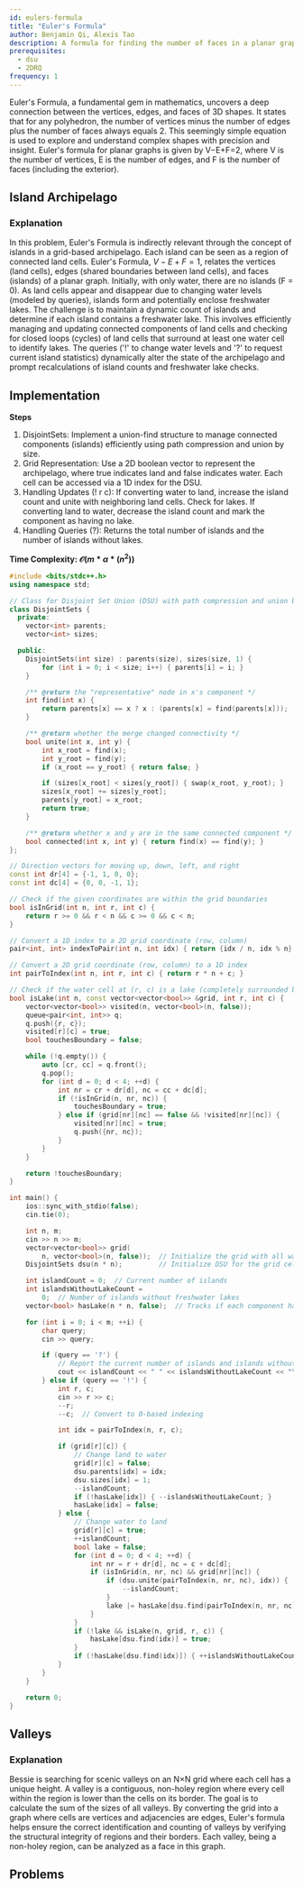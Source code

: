 ```yaml
---
id: eulers-formula
title: "Euler's Formula"
author: Benjamin Qi, Alexis Tao
description: A formula for finding the number of faces in a planar graph.
prerequisites:
  - dsu
  - 2DRQ
frequency: 1
---
```


Euler's Formula, a fundamental gem in mathematics, uncovers a deep connection between the vertices, edges, and faces of 3D shapes. It states that for any polyhedron, the number of vertices minus the number of edges plus the number of faces always equals 2. This seemingly simple equation is used to explore and understand complex shapes with precision and insight. Euler's formula for planar graphs is given by V−E+F=2, where V is the number of vertices, E is the number of edges, and F is the number of faces (including the exterior).

## Island Archipelago

<FocusProblem problem="island" />

### Explanation

In this problem, Euler's Formula is indirectly relevant through the concept of islands in a grid-based archipelago. Each island can be seen as a region of connected land cells. Euler's Formula, $V−E+F=1$, relates the vertices (land cells), edges (shared boundaries between land cells), and faces (islands) of a planar graph. Initially, with only water, there are no islands (F = 0). As land cells appear and disappear due to changing water levels (modeled by queries), islands form and potentially enclose freshwater lakes. The challenge is to maintain a dynamic count of islands and determine if each island contains a freshwater lake. This involves efficiently managing and updating connected components of land cells and checking for closed loops (cycles) of land cells that surround at least one water cell to identify lakes. The queries ('!' to change water levels and '?' to request current island statistics) dynamically alter the state of the archipelago and prompt recalculations of island counts and freshwater lake checks.

## Implementation

**Steps**
1. DisjointSets: Implement a union-find structure to manage connected components (islands) efficiently using path compression and union by size.
2. Grid Representation: Use a 2D boolean vector to represent the archipelago, where true indicates land and false indicates water. Each cell can be accessed via a 1D index for the DSU.
3. Handling Updates (! r c): If converting water to land, increase the island count and unite with neighboring land cells. Check for lakes. If converting land to water, decrease the island count and mark the component as having no lake.
4. Handling Queries (?): Returns the total number of islands and the number of islands without lakes.

**Time Complexity:  $\mathcal{O}(m * α * (n^2))$**


<LanguageSection>
<CPPSection>

```cpp
#include <bits/stdc++.h>
using namespace std;

// Class for Disjoint Set Union (DSU) with path compression and union by size
class DisjointSets {
  private:
	vector<int> parents;
	vector<int> sizes;

  public:
	DisjointSets(int size) : parents(size), sizes(size, 1) {
		for (int i = 0; i < size; i++) { parents[i] = i; }
	}

	/** @return the "representative" node in x's component */
	int find(int x) {
		return parents[x] == x ? x : (parents[x] = find(parents[x]));
	}

	/** @return whether the merge changed connectivity */
	bool unite(int x, int y) {
		int x_root = find(x);
		int y_root = find(y);
		if (x_root == y_root) { return false; }

		if (sizes[x_root] < sizes[y_root]) { swap(x_root, y_root); }
		sizes[x_root] += sizes[y_root];
		parents[y_root] = x_root;
		return true;
	}

	/** @return whether x and y are in the same connected component */
	bool connected(int x, int y) { return find(x) == find(y); }
};

// Direction vectors for moving up, down, left, and right
const int dr[4] = {-1, 1, 0, 0};
const int dc[4] = {0, 0, -1, 1};

// Check if the given coordinates are within the grid boundaries
bool isInGrid(int n, int r, int c) {
	return r >= 0 && r < n && c >= 0 && c < n;
}

// Convert a 1D index to a 2D grid coordinate (row, column)
pair<int, int> indexToPair(int n, int idx) { return {idx / n, idx % n}; }

// Convert a 2D grid coordinate (row, column) to a 1D index
int pairToIndex(int n, int r, int c) { return r * n + c; }

// Check if the water cell at (r, c) is a lake (completely surrounded by land)
bool isLake(int n, const vector<vector<bool>> &grid, int r, int c) {
	vector<vector<bool>> visited(n, vector<bool>(n, false));
	queue<pair<int, int>> q;
	q.push({r, c});
	visited[r][c] = true;
	bool touchesBoundary = false;

	while (!q.empty()) {
		auto [cr, cc] = q.front();
		q.pop();
		for (int d = 0; d < 4; ++d) {
			int nr = cr + dr[d], nc = cc + dc[d];
			if (!isInGrid(n, nr, nc)) {
				touchesBoundary = true;
			} else if (grid[nr][nc] == false && !visited[nr][nc]) {
				visited[nr][nc] = true;
				q.push({nr, nc});
			}
		}
	}

	return !touchesBoundary;
}

int main() {
	ios::sync_with_stdio(false);
	cin.tie(0);

	int n, m;
	cin >> n >> m;
	vector<vector<bool>> grid(
	    n, vector<bool>(n, false));  // Initialize the grid with all water
	DisjointSets dsu(n * n);         // Initialize DSU for the grid cells

	int islandCount = 0;  // Current number of islands
	int islandsWithoutLakeCount =
	    0;  // Number of islands without freshwater lakes
	vector<bool> hasLake(n * n, false);  // Tracks if each component has a lake

	for (int i = 0; i < m; ++i) {
		char query;
		cin >> query;

		if (query == '?') {
			// Report the current number of islands and islands without lakes
			cout << islandCount << " " << islandsWithoutLakeCount << "\n";
		} else if (query == '!') {
			int r, c;
			cin >> r >> c;
			--r;
			--c;  // Convert to 0-based indexing

			int idx = pairToIndex(n, r, c);

			if (grid[r][c]) {
				// Change land to water
				grid[r][c] = false;
				dsu.parents[idx] = idx;
				dsu.sizes[idx] = 1;
				--islandCount;
				if (!hasLake[idx]) { --islandsWithoutLakeCount; }
				hasLake[idx] = false;
			} else {
				// Change water to land
				grid[r][c] = true;
				++islandCount;
				bool lake = false;
				for (int d = 0; d < 4; ++d) {
					int nr = r + dr[d], nc = c + dc[d];
					if (isInGrid(n, nr, nc) && grid[nr][nc]) {
						if (dsu.unite(pairToIndex(n, nr, nc), idx)) {
							--islandCount;
						}
						lake |= hasLake[dsu.find(pairToIndex(n, nr, nc))];
					}
				}
				if (!lake && isLake(n, grid, r, c)) {
					hasLake[dsu.find(idx)] = true;
				}
				if (!hasLake[dsu.find(idx)]) { ++islandsWithoutLakeCount; }
			}
		}
	}

	return 0;
}
```

</CPPSection>
</LanguageSection>

## Valleys

<Problems problems="valleys" />

### Explanation

Bessie is searching for scenic valleys on an N×N grid where each cell has a unique height. A valley is a contiguous, non-holey region where every cell within the region is lower than the cells on its border. The goal is to calculate the sum of the sizes of all valleys. By converting the grid into a graph where cells are vertices and adjacencies are edges, Euler's formula helps ensure the correct identification and counting of valleys by verifying the structural integrity of regions and their borders. Each valley, being a non-holey region, can be analyzed as a face in this graph.

## Problems

<Problems problems="general" />
